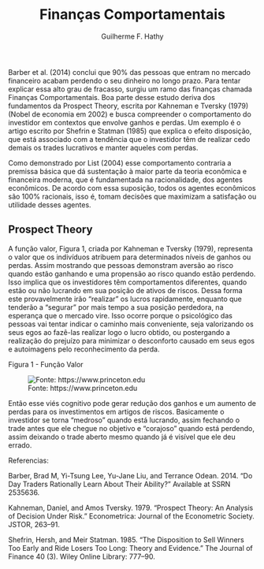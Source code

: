 % Finanças Comportamentais
% Guilherme F. Hathy

Barber et al. (2014) conclui que 90% das pessoas que entram no mercado financeiro acabam perdendo o seu dinheiro no longo prazo. Para tentar explicar essa alto grau de fracasso, surgiu um ramo das finanças chamada Finanças Comportamentais. Boa parte desse estudo deriva dos fundamentos da Prospect Theory, escrita por Kahneman e Tversky (1979) (Nobel de economia em 2002) e busca compreender o comportamento do investidor em contextos que envolve ganhos e perdas. Um exemplo é o artigo escrito por Shefrin e Statman (1985) que explica o efeito disposição, que está associado com a tendência que o investidor têm de realizar cedo demais os trades lucrativos e manter aqueles com perdas.

Como demonstrado por List (2004) esse comportamento contraria a premissa básica que dá sustentação à maior parte da teoria econômica e financeira moderna, que é fundamentada na racionalidade, dos agentes econômicos. De acordo com essa suposição, todos os agentes econômicos são 100% racionais, isso é, tomam decisões que maximizam a satisfação ou utilidade desses agentes.

## Prospect Theory

A função valor, Figura 1, criada por Kahneman e Tversky (1979), representa o valor que os indivíduos atribuem para determinados níveis de ganhos ou perdas. Assim mostrando que pessoas demonstram aversão ao risco quando estão ganhando e uma propensão ao risco quando estão perdendo. Isso implica que os investidores têm comportamentos diferentes, quando estão ou não lucrando em sua posição de ativos de riscos. Dessa forma este provavelmente irão "realizar" os lucros rapidamente, enquanto que tenderão a "segurar" por mais tempo a sua posição perdedora, na esperança que o mercado vire. Isso ocorre porque o psicológico das pessoas vai tentar indicar o caminho mais conveniente, seja valorizando os seus egos ao fazê-las realizar logo o lucro obtido, ou postergando a realização do prejuízo para minimizar o desconforto causado em seus egos e autoimagens pelo reconhecimento da perda.

Figura 1 - Função Valor

![Fonte: https://www.princeton.edu ](https://media.licdn.com/mpr/mpr/p/2/005/0a2/3aa/2fadee0.jpg)

Então esse viés cognitivo pode gerar redução dos ganhos e um aumento de perdas para os investimentos em artigos de riscos. Basicamente o investidor se torna "medroso" quando está lucrando, assim fechando o trade antes que ele chegue no objetivo e "corajoso" quando está perdendo, assim deixando o trade aberto mesmo quando já é visível que ele deu errado.

Referencias:

Barber, Brad M, Yi-Tsung Lee, Yu-Jane Liu, and Terrance Odean. 2014. “Do Day Traders Rationally Learn About Their Ability?” Available at SSRN 2535636.

Kahneman, Daniel, and Amos Tversky. 1979. “Prospect Theory: An Analysis of Decision Under Risk.” Econometrica: Journal of the Econometric Society. JSTOR, 263–91.

Shefrin, Hersh, and Meir Statman. 1985. “The Disposition to Sell Winners Too Early and Ride Losers Too Long: Theory and Evidence.” The Journal of Finance 40 (3). Wiley Online Library: 777–90.